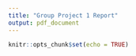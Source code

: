 ```yaml
---
title: "Group Project 1 Report"
output: pdf_document
---
```


```r
knitr::opts_chunk$set(echo = TRUE)
```
